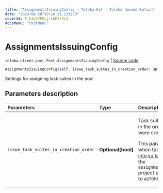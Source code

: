 ```yaml
---
title: "AssignmentsIssuingConfig — Toloka-Kit | Toloka documentation"
date: "2023-08-28T10:26:31.133250"
coverId: F_bIcOYF9yjrxkPZrXc3
docsMenu: "tkitMenu"
---
```


# AssignmentsIssuingConfig

`toloka.client.pool.Pool.AssignmentsIssuingConfig` | [Source code](https://github.com/Toloka/toloka-kit/blob/v1.2.1/src/client/pool/__init__.py#L115)

```python
AssignmentsIssuingConfig(self, issue_task_suites_in_creation_order: Optional[bool] = None)
```

Settings for assigning task suites in the pool.

## Parameters description

| Parameters | Type | Description |
| :----------| :----| :-----------|
`issue_task_suites_in_creation_order`|**Optional\[bool\]**|<p>Task suites are assigned in the order in which they were created.</p> <p>This parameter is used when tasks are [grouped into suites](/docs/guide/distribute-tasks-by-pages) manually and the `assignments_issuing_type` project parameter is set to `AUTOMATED`.</p>